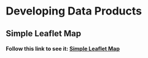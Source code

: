 # Developing Data Products

## Simple Leaflet Map  
  
#### Follow this link to see it: [Simple Leaflet Map](https://ptaal.github.io/Developing-Data-Products/assign2/leaflet.html)
